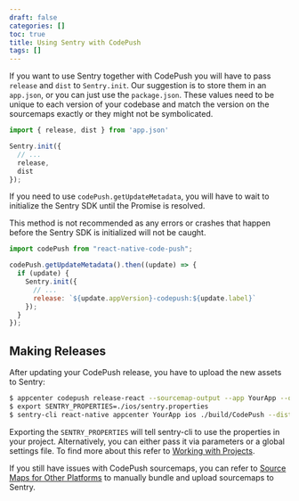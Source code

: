 ```yaml
---
draft: false
categories: []
toc: true
title: Using Sentry with CodePush
tags: []
---
```

If you want to use Sentry together with CodePush you will have to pass `release` and `dist` to `Sentry.init`. Our suggestion is to store them in an `app.json`, or you can just use the `package.json`. These values need to be unique to each version of your codebase and match the version on the sourcemaps exactly or they might not be symbolicated.

```javascript
import { release, dist } from 'app.json'

Sentry.init({
  // ...
  release,
  dist
});
```

If you need to use `codePush.getUpdateMetadata`, you will have to wait to initialize the Sentry SDK until the Promise is resolved.
<Alert level="warning" title="Warning"><markdown>

This method is not recommended as any errors or crashes that happen before the Sentry SDK is initialized will not be caught. 

</markdown></Alert>


```javascript
import codePush from "react-native-code-push";

codePush.getUpdateMetadata().then((update) => {
  if (update) {
    Sentry.init({
      // ...
      release: `${update.appVersion}-codepush:${update.label}`
    });
  }
});
```

## Making Releases

After updating your CodePush release, you have to upload the new assets to Sentry:

```bash
$ appcenter codepush release-react --sourcemap-output --app YourApp --output-dir ./build
$ export SENTRY_PROPERTIES=./ios/sentry.properties
$ sentry-cli react-native appcenter YourApp ios ./build/CodePush --dist YourBuildNumber
```

Exporting the `SENTRY_PROPERTIES` will tell sentry-cli to use the properties in your project. Alternatively, you can either pass it via parameters or a global settings file. To find more about this refer to [Working with Projects](/cli/configuration/#sentry-cli-working-with-projects).

If you still have issues with CodePush sourcemaps, you can refer to [Source Maps for Other Platforms](/platforms/react-native/sourcemaps/) to manually bundle and upload sourcemaps to Sentry.